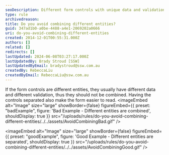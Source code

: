 ```yaml
---
seoDescription: Different form controls with unique data and validation should be kept separate to ensure accurate processing and ease of use.
type: rule
archivedreason:
title: Do you avoid combining different entities?
guid: 347ad1b0-a0be-4488-a4e1-2069202a0666
uri: do-you-avoid-combining-different-entities
created: 2014-12-01T00:55:31.000Z
authors: []
related: []
redirects: []
lastUpdated: 2024-06-08T03:27:17.000Z
lastUpdatedBy: Brady Stroud [SSW]
lastUpdatedByEmail: bradystroud@ssw.com.au
createdBy: RebeccaLiu
createdByEmail: RebeccaLiu@ssw.com.au
---
```


If the form controls are different entities, they usually have different data and different validation, thus they should not be combined.
Having the controls separated also make the form easier to read.
<imageEmbed
  alt="Image"
  size="large"
  showBorder={false}
  figureEmbed={{
    preset: "badExample",
    figure: 'Bad Example - Different entities are combined',
    shouldDisplay: true
  }}
  src="/uploads/rules/do-you-avoid-combining-different-entities/../../assets/AvoidCombiningBad.gif"
/>

<imageEmbed
  alt="Image"
  size="large"
  showBorder={false}
  figureEmbed={{
    preset: "goodExample",
    figure: 'Good Example - Different entities are separated',
    shouldDisplay: true
  }}
  src="/uploads/rules/do-you-avoid-combining-different-entities/../../assets/AvoidCombiningGood.gif"
/>
